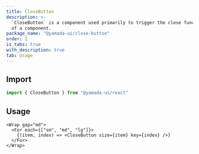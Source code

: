 ```yaml
---
title: CloseButton
description: >-
  `CloseButton` is a component used primarily to trigger the close functionality
  of a component.
package_name: "@yamada-ui/close-button"
order: 2
is_tabs: true
with_description: true
tab: Usage
---
```


## Import

```ts
import { CloseButton } from "@yamada-ui/react"
```

## Usage

```tsx
<Wrap gap="md">
  <For each={["sm", "md", "lg"]}>
    {(item, index) => <CloseButton size={item} key={index} />}
  </For>
</Wrap>
```
